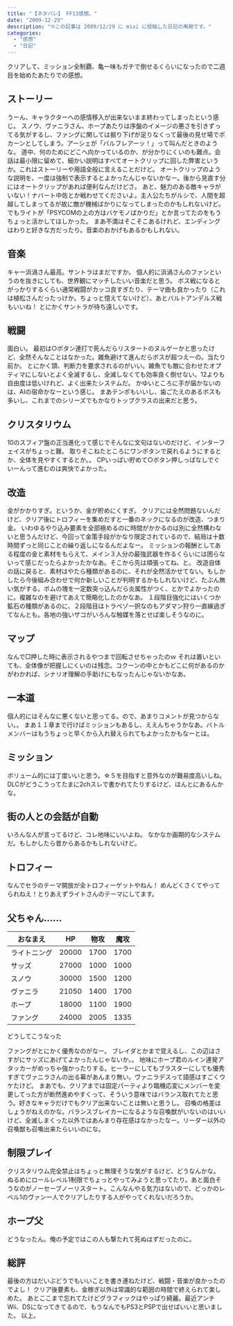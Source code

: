 ---
title: "【ネタバレ】 FF13感想。"
date: "2009-12-29"
description: "※この記事は 2009/12/29 に mixi に投稿した日記の再掲です。"
categories:
  - "感想"
  - "日記"
---

クリアして、ミッション全制覇、亀一味もガチで倒せるくらいになったので二週目を始めたあたりでの感想。

## ストーリー

うーん、キャラクターへの感情移入が出来ないまま終わってしまったという感じ。
スノウ、ヴァニラさん、ホープあたりは序盤のイメージの悪さを引きずってる気がするし、ファングに関しては掘り下げが足りなくって最後の見せ場でポカーンとしてしまう。アーシェが「バルフレアーッ！」って叫んだときのような。
道中、何のためにどこへ向かっているのか、が分かりにくいのも難点。会話は最小限に留めて、細かい説明はすべてオートクリップに回した弊害というか。これはストーリーや用語全般に言えることだけど。
オートクリップのような説明を、一度は強制で表示するとよかったんじゃないかなー。後から見直す分にはオートクリップがあれば便利なんだけどさ。
あと、魅力のある敵キャラがいない！ナバート中佐とか戦わせてくださいよ。主人公たちがルシで、人間を超越してしまってるが故に敵が機械ばかりになってしまったのかもしれないけど。でもライトが「PSYCOMの上の方はバケモノばかりだ」とか言ってたのをもうちょっと活かしてほしかった。
まあ不満はそこそこあるけれど、エンディングはわりと好きな方だったり。音楽のおかげもあるかもしれない。

## 音楽

キャー浜渦さん最高。サントラはまだですか。
個人的に浜渦さんのファンというのを抜きにしても、世界観にマッチしたいい音楽だと思う。
ボス戦になるとがっかりするくらい通常戦闘がカッコ良すぎたり、テーマ曲も良かったり（これは植松さんだったっけか。ちょっと憶えてないけど）、あとバルトアンデルス戦もいいね！
とにかくサントラが待ち遠しいです。

## 戦闘

面白い。
最初は○ボタン連打で死んだらリスタートのヌルゲーかと思ったけど、全然そんなことはなかった。雑魚避けて進んだらボスが超つえーの。当たり前か。
とにかく頭、判断力を要求されるのがいい。雑魚でも敵に合わせたオプティマにしないとよく全滅するし、全滅しなくても効率良く倒せない。12よりも自由度は低いけれど、よく出来たシステムだ。
かゆいところに手が届かないのは、AIの宿命かなーという感じ。
まあテンポもいいし、歯ごたえのあるボスも多いし、これまでのシリーズでもかなりトップクラスの出来だと思う。

## クリスタリウム

10のスフィア盤の正当進化って感じでそんなに文句はないのだけど、インターフェイスがちょっと難。
取りそこねたところにワンボタンで戻れるようにするとか、全体を見やすくするとか。。
CPいっぱい貯めて○ボタン押しっぱなしでぐいーんって進むのは爽快でよかった。

## 改造

金がかかりすぎ。というか、金が貯めにくすぎ。
クリアには全然問題ないんだけど、クリア後にトロフィーを集めだすと一番のネックになるのが改造、つまり金。
いわゆるやり込み要素を全部極めるのに時間がかかるのは別に全然構わないと思うんだけど、今回って金策手段がかなり限定されているので、結局は十数時間ずっと同じことの繰り返しになるんだよなー。
ミッションの報酬としてある程度の金と素材をもらえて、メイン３人分の最強武器を作るくらいには困らないって感じだったらよかったかなあ。そこから先は頑張ってね、と。
改造自体の話に戻ると、素材はやたら種類があるのに、それが全然活かせてない。もしかしたら今後組み合わせで何か新しいことが判明するかもしれないけど、たぶん無い気がする。ボムの塊を一定数突っ込んだら炎属性がつく、とかでよかったのに。複雑なのを避けてあえて簡略化したのかなあ。
１段階目強化にはいくつか鉱石の種類があるのに、２段階目はトラペゾ一択なのもアダマン狩り一直線過ぎてなんとも。各地の強いザコがいろんな触媒を落とせば楽しそうなのに。

## マップ

なんで□押した時に表示されるやつまで回転させちゃったのｗ
それは置いといても、全体像が把握しにくいのは残念。コクーンの中とかもどこに何があるのかがわかれば、シナリオ理解の手助けにもなったんじゃないかなあ。

## 一本道

個人的にはそんなに悪くないと思ってる。ので、あまりコメントが見つからない。。
まあ１１章まで行けばミッションもあるし、ええんちゃうかなあ。バトルメンバーはもうちょっと早くから入れ替えられてもよかったかもなーとは。

## ミッション

ボリューム的には丁度いいと思う。☆５を目指すと意外なのが難易度高いしね。
DLCがどうこうってたまに2chスレで書かれてたりするけど、ほんとにあるんかな。

## 街の人との会話が自動

いろんな人が言ってるけど、コレ地味にいいよね。
なかなか画期的なシステムだ。もしかしたら昔からあるかもしれないけど。

## トロフィー

なんでセラのテーマ開放が全トロフィーゲットやねん！
めんどくさくてやってられねえ！とりあえずライトさんのテーマにしてます。

## 父ちゃん……

| おなまえ     | HP    | 物攻 | 魔攻 |
|--------------|-------|------|------|
| ライトニング | 20000 | 1700 | 1700 |
| サッズ       | 27000 | 1000 | 1000 |
| スノウ       | 30000 | 1500 | 1200 |
| ヴァニラ     | 21050 | 1400 | 1700 |
| ホープ       | 18000 | 1100 | 1900 |
| ファング     | 24000 | 2005 | 1335 |

どうしてこうなった

ファングがとにかく優秀なのがなー。
ブレイダとかまで覚えるし、この辺はさすがにサッズにあげてよかったんじゃないか。。
地味にホープ君のルイン連発アタッカーがめっちゃ強かったりする。ヒーラーにしてもブラスターにしても優秀すぎてヴァニラさんの出る幕があんまり無い。ヴァニラデスって語感はすごくウケたけど。
まあでも、クリアまでは固定パーティより臨機応変にメンバーを変更してった方が断然進めやすくって、そういう意味ではバランス取れてたと思う。好きなキャラだけでもクリア出来ないことは無いと思うし。
召喚の格差はしょうがねえのかな。バランスブレイカーになるような召喚獣がいないのはいいけど、全滅しまくった以外ではあんまり存在感はなかったなー。リーダー以外の召喚獣も召喚出来たらいいのにな。

## 制限プレイ

クリスタリウム完全禁止はちょっと無理そうな気がするけど、どうなんかな。
ぬるめにロールレベル1制限でちょっとやってみようと思ってたり。あと面白そうなのがノーセーブノーリスタート。こんなんやる気力はないので、どっかのレベル1のヴァン一人でクリアしたりする人がやってくれないだろうか。

## ホープ父

どうなったん。俺の予定ではこの人も撃たれて死ぬはずだったのに。

## 総評

最後の方はだいぶどうでもいいことを書き連ねたけど、戦闘・音楽が良かったのでよし！
クリア後要素も、金稼ぎ以外は常識的な範囲の時間で終えられて楽しめた。
あとここまで忘れてたけどグラフィックはやっぱり綺麗。最近アンチWii、DSになってきてるので、もうなんでもPS3とPSPで出せばいいと思いました。
以上。
